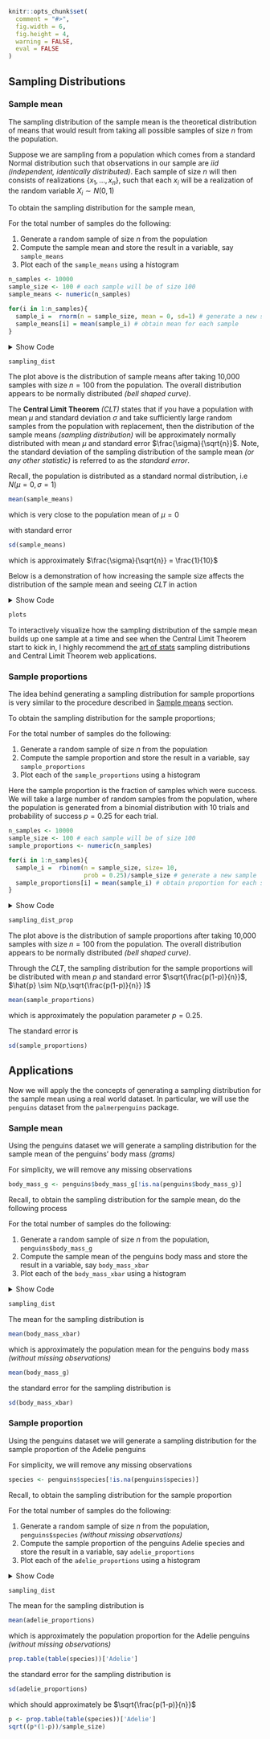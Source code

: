 ```r
knitr::opts_chunk$set(
  comment = "#>",
  fig.width = 6,
  fig.height = 4,
  warning = FALSE,
  eval = FALSE
)
```



## Sampling Distributions

### Sample mean

The sampling distribution of the sample mean is the theoretical distribution of means that would result from taking all possible samples of size $n$ from the population.

Suppose we are sampling from a population which comes from a standard Normal distribution such that observations in our sample are *iid (independent, identically distributed)*. Each sample of size $n$ will then consists of realizations $\{x_1,\dots,x_n\}$, such that each $x_i$ will be a realization of the random variable $X_i \sim N(0,1)$

To obtain the sampling distribution for the sample mean,

For the total number of samples do the following:

(1) Generate a random sample of size $n$ from the population
(2) Compute the sample mean and store the result in a variable, say `sample_means`
(3) Plot each of the `sample_means` using a histogram


```r
n_samples <- 10000
sample_size <- 100 # each sample will be of size 100
sample_means <- numeric(n_samples)

for(i in 1:n_samples){
  sample_i =  rnorm(n = sample_size, mean = 0, sd=1) # generate a new sample
  sample_means[i] = mean(sample_i) # obtain mean for each sample
}
```

<details>
<summary>Show Code</summary>
```r
sampling_dist <- ggplot(data.frame(sample_means),aes(sample_means))+
  geom_histogram(fill = 'steelblue',alpha = 0.3,
                 color = 'black',bins=30)+
  labs(title = 'Sampling distribution',
       x = 'Sample means',y = '')
```
</details>


```r
sampling_dist
```

The plot above is the distribution of sample means after taking 10,000 samples with size $n=100$ from the population. The overall distribution appears to be normally distributed *(bell shaped curve)*.


The **Central Limit Theorem** *(CLT)* states that if you have a population with mean $\mu$ and standard deviation $\sigma$ and take sufficiently large random samples from the population with replacement, then the distribution of the sample means *(sampling distribution)* will be approximately normally distributed with mean $\mu$ and standard error $\frac{\sigma}{\sqrt{n}}$. Note, the standard deviation of the sampling distribution of the sample mean *(or any other statistic)* is referred to as the *standard error*.

Recall, the population is distributed as a standard normal distribution, i.e $N(\mu=0,\sigma=1)$

```r
mean(sample_means)
```
which is very close to the population mean of $\mu =0$


with standard error 

```r
sd(sample_means)
```

which is approximately $\frac{\sigma}{\sqrt{n}} = \frac{1}{10}$

Below is a demonstration of how increasing the sample size affects the distribution of the sample mean and seeing *CLT* in action

<details>
<summary>Show Code</summary>
```r
n_samples <- 100
sample_means <- numeric(n_samples)

for(i in 1:n_samples){
  sample_i =  rnorm(n = n_samples, mean = 0, sd=1) # generate a new sample
  sample_means[i] = mean(sample_i) # obtain mean for each sample
}

sample_mean <- round(mean(sample_means),3)
standard_error <- round(sd(sample_means),3)

sampling_dist100 <- ggplot(data.frame(sample_means),aes(sample_means))+
  geom_histogram(fill = 'steelblue',alpha = 0.3,
                 color = 'black',bins=30)+
  labs(title = 'Sampling distribution',
       x = 'Sample means',y = '',
       subtitle = paste0('mean=',sample_mean,
                         ', standard error=',standard_error))+
  facet_grid(~100)
```


```r
n_samples <- 1000
sample_means <- numeric(n_samples)

for(i in 1:n_samples){
  sample_i =  rnorm(n = n_samples, mean = 0, sd=1) # generate a new sample
  sample_means[i] = mean(sample_i) # obtain mean for each sample
}

sample_mean <- round(mean(sample_means),3)
standard_error <- round(sd(sample_means),3)

sampling_dist1000 <- ggplot(data.frame(sample_means),aes(sample_means))+
  geom_histogram(fill = 'steelblue',alpha = 0.3,
                 color = 'black',bins=30)+
  labs(title = 'Sampling distribution',
       x = 'Sample means',y = '',
       subtitle = paste0('mean=',sample_mean,
                         ', standard error=',standard_error))+
  facet_grid(~1000)
```

```r
n_samples <- 10000
sample_means <- numeric(n_samples)

for(i in 1:n_samples){
  sample_i =  rnorm(n = n_samples, mean = 0, sd=1) # generate a new sample
  sample_means[i] = mean(sample_i) # obtain mean for each sample
}

sample_mean <- round(mean(sample_means),3)
standard_error <- round(sd(sample_means),3)

sampling_dist10000 <- ggplot(data.frame(sample_means),aes(sample_means))+
  geom_histogram(fill = 'steelblue',alpha = 0.3,
                 color = 'black',bins=30)+
  labs(title = 'Sampling distribution',
       x = 'Sample means',y = '',
       subtitle = paste0('mean=',sample_mean,
                         ', standard error=',standard_error))+
  facet_grid(~10000)
```


```r
n_samples <- 20000
sample_means <- numeric(n_samples)

for(i in 1:n_samples){
  sample_i =  rnorm(n = n_samples, mean = 0, sd=1) # generate a new sample
  sample_means[i] = mean(sample_i) # obtain mean for each sample
}

sample_mean <- round(mean(sample_means),3)
standard_error <- round(sd(sample_means),3)

sampling_dist20000 <- ggplot(data.frame(sample_means),aes(sample_means))+
  geom_histogram(fill = 'steelblue',alpha = 0.3,
                 color = 'black',bins=30)+
  labs(title = 'Sampling distribution',
       x = 'Sample means',y = '',
       subtitle = paste0('mean=',sample_mean,
                         ', standard error=',standard_error))+
  facet_grid(~20000)
```


```r
plots <- sampling_dist100 + sampling_dist1000 + sampling_dist10000 +
  sampling_dist20000 + plot_layout(nrow=2, ncol=2)
```

</details>


```r
plots
```


To interactively visualize how the sampling distribution of the 
sample mean builds up one sample at a time and see when the Central Limit Theorem start to kick in, I highly recommend the [art of stats](https://artofstat.com/web-apps) sampling distributions and Central Limit Theorem web applications.



### Sample proportions

The idea behind generating a sampling distribution for sample proportions is very similar to the procedure described in [Sample means](#sample-mean) section.

To obtain the sampling distribution for the sample proportions;

For the total number of samples do the following:

(1) Generate a random sample of size $n$ from the population
(2) Compute the sample proportion and store the result in a variable, say `sample_proportions`
(3) Plot each of the `sample_proportions` using a histogram

Here the sample proportion is the fraction of samples which were success. We will take a large number of random samples from the population, where the population is generated from a binomial distribution with 10 trials and probability of success $p=0.25$ for each trial.


```r
n_samples <- 10000
sample_size <- 100 # each sample will be of size 100
sample_proportions <- numeric(n_samples)

for(i in 1:n_samples){
  sample_i =  rbinom(n = sample_size, size= 10, 
                     prob = 0.25)/sample_size # generate a new sample
  sample_proportions[i] = mean(sample_i) # obtain proportion for each sample
}
```

<details>
<summary>Show Code</summary>
```r
sampling_dist_prop <- ggplot(data.frame(sample_proportions),
                             aes(sample_proportions))+
  geom_histogram(fill = 'steelblue',alpha = 0.3,
                 color = 'black',bins=30)+
  labs(title = 'Sampling distribution',
       x = 'Sample proportions',y = '')
```
</details>


```r
sampling_dist_prop
```

The plot above is the distribution of sample proportions after taking 10,000 samples with size $n=100$ from the population. The overall distribution appears to be normally distributed *(bell shaped curve)*.


Through the *CLT*, the sampling distribution for the sample proportions will be distributed with mean $p$ and standard error $\sqrt{\frac{p(1-p)}{n}}$, $\hat{p} \sim N(p,\sqrt{\frac{p(1-p)}{n}} )$


```r
mean(sample_proportions)
```

which is approximately the population parameter $p=0.25$.

The standard error is 

```r
sd(sample_proportions)
```





## Applications

Now we will apply the the concepts of generating a sampling distribution for the sample mean using a real world dataset. In particular, we will use the `penguins` dataset from the `palmerpenguins` package.

### Sample mean

Using the penguins dataset we will generate a sampling distribution for the sample mean of the penguins' body mass *(grams)*

For simplicity, we will remove any missing observations

```r
body_mass_g <- penguins$body_mass_g[!is.na(penguins$body_mass_g)]
```

Recall, to obtain the sampling distribution for the sample mean, do the following process

For the total number of samples do the following:

(1) Generate a random sample of size $n$ from the population, `penguins$body_mass_g`
(2) Compute the sample mean of the penguins body mass and store the result in a variable, say `body_mass_xbar`
(3) Plot each of the `body_mass_xbar` using a histogram

<details>
<summary>Show Code</summary>
```r
n_samples <- 10000
sample_size <- 50

body_mass_xbar <- numeric(n_samples)

for(i in 1:n_samples){
  sample_i =  sample(body_mass_g, size = sample_size) # generate a new sample
  body_mass_xbar[i] = mean(sample_i) # obtain mean for each sample
}

sampling_dist <- ggplot(data.frame(body_mass_xbar),
                        aes(body_mass_xbar))+
  geom_histogram(fill = 'steelblue',alpha = 0.3,
                 color = 'black',bins=30)+
  labs(title = 'Sampling distribution of Sample Mean',
       subtitle = 'Penguins body mass (grams)',
       x = 'Sample means',y = '')
```
</details>


```r
sampling_dist
```

The mean for the sampling distribution is

```r
mean(body_mass_xbar)
```

which is approximately the population mean for the penguins body mass *(without missing observations)*

```r
mean(body_mass_g)
```

the standard error for the sampling distribution is

```r
sd(body_mass_xbar)
```


### Sample proportion


Using the penguins dataset we will generate a sampling distribution for the sample proportion of the Adelie penguins

For simplicity, we will remove any missing observations

```r
species <- penguins$species[!is.na(penguins$species)]
```

Recall, to obtain the sampling distribution for the sample proportion

For the total number of samples do the following:

(1) Generate a random sample of size $n$ from the population, `penguins$species` *(without missing observations)*
(2) Compute the sample proportion of the penguins Adelie species and store the result in a variable, say `adelie_proportions`
(3) Plot each of the `adelie_proportions` using a histogram

<details>
<summary>Show Code</summary>
```r
n_samples <- 10000
sample_size <- 50

adelie_proportions <- numeric(n_samples)

for(i in 1:n_samples){
  sample_i =  sample(species, size = sample_size) # generate a new sample from the population
  adelie_proportions[i] = mean(sample_i == 'Adelie') # obtain mean for each sample
}

sampling_dist <- ggplot(data.frame(adelie_proportions),
                        aes(adelie_proportions))+
  geom_bar(fill = 'steelblue',alpha = 0.3,
                 color = 'black')+
  labs(title = 'Sampling distribution of Sample Proportion',
       subtitle = "Adelie penguins",
       x = 'Sample proportions',y = '')
```
</details>


```r
sampling_dist
```

The mean for the sampling distribution is

```r
mean(adelie_proportions)
```

which is approximately the population proportion for the Adelie penguins *(without missing observations)*

```r
prop.table(table(species))['Adelie']
```

the standard error for the sampling distribution is

```r
sd(adelie_proportions)
```

which should approximately be $\sqrt{\frac{p(1-p)}{n}}$

```r
p <- prop.table(table(species))['Adelie']
sqrt((p*(1-p))/sample_size)
```



